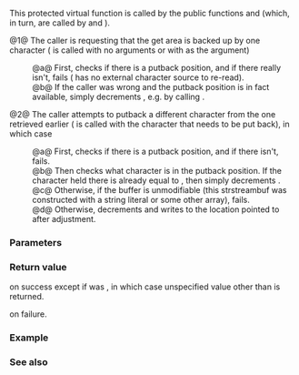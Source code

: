 {{cpp/io/strstreambuf/title|pbackfail}}
{{cpp/io/strstreambuf/navbar}}
{{ddcl|deprecated=c++98|removed=c++26|1=
protected:
virtual int_type pbackfail( int_type c = EOF );
}}

This protected virtual function is called by the public functions {{l2tt|cpp/io/basic_streambuf/sungetc}} and {{l2tt|cpp/io/basic_streambuf/sputbackc}} (which, in turn, are called by {{l2tt|cpp/io/basic_istream/unget}} and {{l2tt|cpp/io/basic_istream/putback}}).

@1@ The caller is requesting that the get area is backed up by one character ({{tt|pbackfail()}} is called with no arguments or with {{lc|EOF}} as the argument)
:@a@ First, checks if there is a putback position, and if there really isn't, fails ({{tt|strstreambuf}} has no external character source to re-read).
:@b@ If the caller was wrong and the putback position is in fact available, simply decrements {{l2tt|cpp/io/basic_streambuf/gptr|gptr()}}, e.g. by calling {{c|gbump(-1)}}.
@2@ The caller attempts to putback a different character from the one retrieved earlier ({{tt|pbackfail()}} is called with the character that needs to be put back), in which case
:@a@ First, checks if there is a putback position, and if there isn't, fails.
:@b@ Then checks what character is in the putback position. If the character held there is already equal to {{c|(char)c}}, then simply decrements {{l2tt|cpp/io/basic_streambuf/gptr|gptr()}}.
:@c@ Otherwise, if the buffer is unmodifiable (this strstreambuf was constructed with a string literal or some other {{c|const}} array), fails.
:@d@ Otherwise, decrements {{l2tt|cpp/io/basic_streambuf/gptr|gptr()}} and writes {{c|c}} to the location pointed to {{c|gptr()}} after adjustment.

===Parameters===
{{par begin}}
{{par|c|the character to put back, or {{c|Traits::eof()}} to indicate that backing up of the get area is requested}}
{{par end}}

===Return value===
{{c|c}} on success except if {{c|c}} was {{lc|EOF}}, in which case unspecified value other than {{lc|EOF}} is returned.

{{lc|EOF}} on failure.

===Example===
{{example
|code=
|output=
}}

===See also===
{{dsc begin}}
{{dsc inc|cpp/io/basic_streambuf/dsc pbackfail}}
{{dsc inc|cpp/io/basic_streambuf/dsc sungetc}}
{{dsc inc|cpp/io/basic_streambuf/dsc sputbackc}}
{{dsc inc|cpp/io/basic_istream/dsc unget}}
{{dsc inc|cpp/io/basic_istream/dsc putback}}
{{dsc end}}

{{langlinks|ja|zh}}